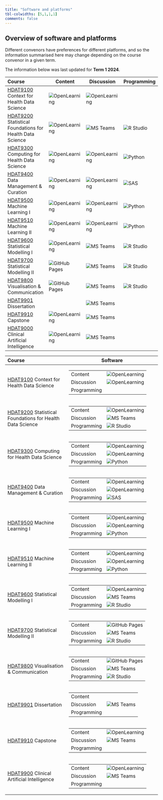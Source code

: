 ```yaml
---
title: "Software and platforms"
tbl-colwidths: [5,1,1,1]
comments: false
---
```


## Overview of software and platforms 

::: {.callout-note}
Different convenors have preferences for different platforms, and so the information summarised here may change depending on the course convenor in a given term.

The information below was last updated for **Term 1 2024**.
:::

<table class="software">
  <colgroup>
    <col style="width: 40%">
    <col style="width: 20%">
    <col style="width: 20%">
    <col style="width: 20%">
  </colgroup>
	<thead>
	<tr>
		<th style="text-align: left;">Course</th>
		<th>Content</th>
		<th>Discussion</th>
		<th>Programming</th>
	</tr>
	</thead>
	<tbody>
	<tr>
		<td>[HDAT9100](courses.html#hdat9100) Context for Health Data Science </td>
		<td><img class="software-image" src="images/ol.jpeg" alt = "OpenLearning"></img></td>
		<td><img class="software-image" src="images/ol.jpeg" alt = "OpenLearning"></img></td>
		<td></td>
	</tr>
	<tr>
		<td>[HDAT9200](courses.html#hdat9200) Statistical Foundations for Health Data Science</td>
		<td><img class="software-image" src="images/ol.jpeg" alt = "OpenLearning"></img></td>
		<td><img class="software-image" src="images/teams.png" alt = "MS Teams"></img></td>
		<td><img class="software-image" src="images/rstudio.png" alt = "R Studio"></img></td>
	</tr>
	<tr>
		<td>[HDAT9300](courses.html#hdat9300) Computing for Health Data Science </td>
		<td><img class="software-image" src="images/ol.jpeg" alt = "OpenLearning"></img></td>
		<td><img class="software-image" src="images/ol.jpeg" alt = "OpenLearning"></img></td>
		<td><img class="software-image" src="images/python.png" alt = "Python"></img></td>
	</tr>
	<tr>
		<td>[HDAT9400](courses.html#hdat9400) Data Management & Curation </td>
		<td><img class="software-image" src="images/ol.jpeg" alt = "OpenLearning"></img></td>
		<td><img class="software-image" src="images/ol.jpeg" alt = "OpenLearning"></img></td>
		<td><img class="software-image" src="images/sas.png" alt = "SAS"></img></td>
	</tr>
	<tr>
		<td>[HDAT9500](courses.html#hdat9500) Machine Learning I </td>
		<td><img class="software-image" src="images/ol.jpeg" alt = "OpenLearning"></img></td>
		<td><img class="software-image" src="images/ol.jpeg" alt = "OpenLearning"></img></td>
		<td><img class="software-image" src="images/python.png" alt = "Python"></img></td>
	</tr>
	<tr>
		<td>[HDAT9510](courses.html#hdat9510) Machine Learning II </td>
		<td><img class="software-image" src="images/ol.jpeg" alt = "OpenLearning"></img></td>
		<td><img class="software-image" src="images/ol.jpeg" alt = "OpenLearning"></img></td>
		<td><img class="software-image" src="images/python.png" alt = "Python"></img></td>
	</tr>
	<tr>
		<td>[HDAT9600](courses.html#hdat9600) Statistical Modelling I </td>
		<td><img class="software-image" src="images/ol.jpeg" alt = "OpenLearning"></img></td>
		<td><img class="software-image" src="images/teams.png" alt = "MS Teams"></img></td>
		<td><img class="software-image" src="images/rstudio.png" alt = "R Studio"></img></td>
	</tr>
	<tr>
		<td>[HDAT9700](courses.html#hdat9700) Statistical Modelling II </td>
		<td><img class="software-image" src="images/gh-pages.png" alt = "GitHub Pages"></img></td>
		<td><img class="software-image" src="images/teams.png" alt = "MS Teams"></img></td>
		<td><img class="software-image" src="images/rstudio.png" alt = "R Studio"></img></td>
	</tr>
	<tr>
		<td>[HDAT9800](courses.html#hdat9800) Visualisation & Communication </td>
		<td><img class="software-image" src="images/gh-pages.png" alt = "GitHub Pages"></img></td>
		<td><img class="software-image" src="images/teams.png" alt = "MS Teams"></img></td>
		<td><img class="software-image" src="images/rstudio.png" alt = "R Studio"></img></td>
	</tr>
	<tr>
		<td>[HDAT9901](courses.html#hdat9901) Dissertation </td>
		<td></td>
		<td><img class="software-image" src="images/teams.png" alt = "MS Teams"></img></td>
		<td></td>
	</tr>
	<tr>
		<td>[HDAT9910](courses.html#hdat9910) Capstone </td>
		<td><img class="software-image" src="images/ol.jpeg" alt = "OpenLearning"></img></td>
		<td><img class="software-image" src="images/teams.png" alt = "MS Teams"></img></td>
		<td></td>
	</tr>
	<tr>
		<td>[HDAT9000](courses.html#hdat9000) Clinical Artificial Intelligence </td>
		<td><img class="software-image" src="images/ol.jpeg" alt = "OpenLearning"></img></td>
		<td><img class="software-image" src="images/teams.png" alt = "MS Teams"></img></td>
		<td></td>
	</tr>
	</tbody>
</table>

<!-- Small version -->

<table class="software-small">
  <colgroup>
    <col style="width: 40%;">
    <col style="width: 60%">
  </colgroup>
	<thead>
	<tr>
		<th style="text-align: left;">Course</th>
		<th>Software</th>
	</tr>
	</thead>
	<tbody>
	<tr>
		<td>[HDAT9100](courses.html#hdat9100) Context for Health Data Science </td>
		<td>
		  <table>
		    <tr>
		      <td>Content</td> 
		  		<td><img class="software-image" src="images/ol.jpeg" alt = "OpenLearning"></img></td>
  </tr>
      	<tr>
		      <td>Discussion</td> 
		  		<td><img class="software-image" src="images/ol.jpeg" alt = "OpenLearning"></img></td>
      	</tr>
      	<tr>
		      <td>Programming</td> 
		  		<td></td>
      	</tr>
		  </table
		  </td>
		</tr>  
		

			<tr>
		<td>[HDAT9200](courses.html#hdat9200) Statistical Foundations for Health Data Science </td>
		<td>
		  <table>
		    <tr>
		      <td>Content</td> 
		  		<td><img class="software-image" src="images/ol.jpeg" alt = "OpenLearning"></img></td>
      	</tr>
      	<tr>
		      <td>Discussion</td> 
		  		<td><img class="software-image" src="images/teams.png" alt = "MS Teams"></img></td>
      	</tr>
      	<tr>
		      <td>Programming</td> 
		  		<td><img class="software-image" src="images/rstudio.png" alt = "R Studio"></img></td>
      	</tr>
		  </table
		  </td>
		</tr> 
		
			<tr>
		<td>[HDAT9300](courses.html#hdat9300) Computing for Health Data Science </td>
		<td>
		  <table>
		    <tr>
		      <td>Content</td> 
		  		<td><img class="software-image" src="images/ol.jpeg" alt = "OpenLearning"></img></td>
      	</tr>
      	<tr>
		      <td>Discussion</td> 
		  		<td><img class="software-image" src="images/ol.jpeg" alt = "OpenLearning"></img></td>
      	</tr>
      	<tr>
		      <td>Programming</td> 
		  		<td><img class="software-image" src="images/python.png" alt = "Python"></img></td>
      	</tr>
		  </table
		  </td>
		</tr> 
		
			<tr>
		<td>[HDAT9400](courses.html#hdat9400) Data Management & Curation </td>
		<td>
		  <table>
		    <tr>
		      <td>Content</td> 
		  		<td><img class="software-image" src="images/ol.jpeg" alt = "OpenLearning"></img></td>
      	</tr>
      	<tr>
		      <td>Discussion</td> 
		  		<td><img class="software-image" src="images/ol.jpeg" alt = "OpenLearning"></img></td>
      	</tr>
      	<tr>
		      <td>Programming</td> 
		  		<td><img class="software-image" src="images/sas.png" alt = "SAS"></img></td>
      	</tr>
		  </table
		  </td>
		</tr> 
		
			<tr>
		<td>[HDAT9500](courses.html#hdat9500) Machine Learning I </td>
		<td>
		  <table>
		    <tr>
		      <td>Content</td> 
		  		<td><img class="software-image" src="images/ol.jpeg" alt = "OpenLearning"></img></td>
      	</tr>
      	<tr>
		      <td>Discussion</td> 
		  		<td><img class="software-image" src="images/ol.jpeg" alt = "OpenLearning"></img></td>
      	</tr>
      	<tr>
		      <td>Programming</td> 
		  		<td><img class="software-image" src="images/python.png" alt = "Python"></img></td>
      	</tr>
		  </table
		  </td>
		</tr> 
		
			<tr>
		<td>[HDAT9510](courses.html#hdat9510) Machine Learning II </td>
		<td>
		  <table>
		    <tr>
		      <td>Content</td> 
		  		<td><img class="software-image" src="images/ol.jpeg" alt = "OpenLearning"></img></td>
      	</tr>
      	<tr>
		      <td>Discussion</td> 
		  		<td><img class="software-image" src="images/ol.jpeg" alt = "OpenLearning"></img></td>
      	</tr>
      	<tr>
		      <td>Programming</td> 
		  		<td><img class="software-image" src="images/python.png" alt = "Python"></img></td>
      	</tr>
		  </table
		  </td>
		</tr> 
		
			<tr>
		<td>[HDAT9600](courses.html#hdat9600) Statistical Modelling I </td>
		<td>
		  <table>
		    <tr>
		      <td>Content</td> 
		  		<td><img class="software-image" src="images/ol.jpeg" alt = "OpenLearning"></img></td>
      	</tr>
      	<tr>
		      <td>Discussion</td> 
		  		<td><img class="software-image" src="images/teams.png" alt = "MS Teams"></img></td>
      	</tr>
      	<tr>
		      <td>Programming</td> 
		  		<td><img class="software-image" src="images/rstudio.png" alt = "R Studio"></img></td>
      	</tr>
		  </table
		  </td>
		</tr> 
		
			<tr>
		<td>[HDAT9700](courses.html#hdat9700) Statistical Modelling II </td>
		<td>
		  <table>
		    <tr>
		      <td>Content</td> 
		  		<td><img class="software-image" src="images/gh-pages.png" alt = "GitHub Pages"></img></td>
      	</tr>
      	<tr>
		      <td>Discussion</td> 
		  		<td><img class="software-image" src="images/teams.png" alt = "MS Teams"></img></td>
      	</tr>
      	<tr>
		      <td>Programming</td> 
		  		<td><img class="software-image" src="images/rstudio.png" alt = "R Studio"></img></td>
      	</tr>
		  </table
		  </td>
		</tr> 
		
			<tr>
		<td>[HDAT9800](courses.html#hdat9800) Visualisation & Communication </td>
		<td>
		  <table>
		    <tr>
		      <td>Content</td> 
		  		<td><img class="software-image" src="images/gh-pages.png" alt = "GitHub Pages"></img></td>
      	</tr>
      	<tr>
		      <td>Discussion</td> 
		  		<td><img class="software-image" src="images/teams.png" alt = "MS Teams"></img></td>
      	</tr>
      	<tr>
		      <td>Programming</td> 
		  		<td><img class="software-image" src="images/rstudio.png" alt = "R Studio"></img></td>
      	</tr>
		  </table
		  </td>
		</tr> 
		
			<tr>
		<td>[HDAT9901](courses.html#hdat9901) Dissertation </td>
		<td>
		  <table>
		    <tr>
		      <td>Content</td> 
		  		<td></td>
      	</tr>
      	<tr>
		      <td>Discussion</td> 
		  		<td><img class="software-image" src="images/teams.png" alt = "MS Teams"></img></td>
      	</tr>
      	<tr>
		      <td>Programming</td> 
		  		<td></td>
      	</tr>
		  </table
		  </td>
		</tr> 
		
			<tr>
		<td>[HDAT9910](courses.html#hdat9910) Capstone </td>
		<td>
		  <table>
		    <tr>
		      <td>Content</td> 
		  		<td><img class="software-image" src="images/ol.jpeg" alt = "OpenLearning"></img></td>
      	</tr>
      	<tr>
		      <td>Discussion</td> 
		  		<td><img class="software-image" src="images/teams.png" alt = "MS Teams"></img></td>
      	</tr>
      	<tr>
		      <td>Programming</td> 
		  		<td></td>
      	</tr>
		  </table
		  </td>
		</tr> 
		
<tr>
		<td>[HDAT9900](courses.html#hdat9900) Clinical Artificial Intelligence </td>
		<td>
		  <table>
		    <tr>
		      <td>Content</td> 
		  		<td><img class="software-image" src="images/ol.jpeg" alt = "OpenLearning"></img></td>
      	</tr>
      	<tr>
		      <td>Discussion</td> 
		  		<td><img class="software-image" src="images/teams.png" alt = "MS Teams"></img></td>
      	</tr>
      	<tr>
		      <td>Programming</td> 
		  		<td></td>
      	</tr>
		  </table
		  </td>
		</tr> 
		
	</tbody>
</table>


<!-- ## Detailed summary of software and platforms used in each course -->

<!-- ::: panel-tabset -->
<!-- ## HDAT9100{#hdat9100} -->

<!-- ### HDAT9100 Context for Health Data Science -->

<!-- ## HDAT9200 -->

<!-- ## HDAT9300 -->

<!-- ## HDAT9400 -->

<!-- ## HDAT9500 -->

<!-- ## HDAT9600 -->

<!-- ## HDAT9700 -->

<!-- ## HDAT9800 -->

<!-- ## HDAT9900 -->
<!-- ::: -->
